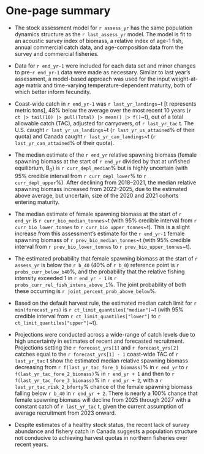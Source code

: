 \newpage

\rfoot{One-page summary}

# One-page summary {-}

- The stock assessment model for `r assess_yr` has the same
population dynamics structure as the `r last_assess_yr` model.
The model is fit to an acoustic survey index of biomass, a relative index of
age-1 fish, annual commercial catch data, and age-composition data from the
survey and commercial fisheries.

- Data for `r end_yr-1` were included for each data set and minor changes to
pre-`r end_yr-1` data were made as necessary. Similar to last year's assessment, a
model-based approach was used for the input weight-at-age matrix and time-varying
temperature-dependent maturity, both of which better inform fecundity.

- Coast-wide catch in `r end_yr-1` was `r last_yr_landings`~t
[t represents metric tons], 48% below the average over the most recent 10 years
(`r ct |> tail(10) |> pull(Total) |> mean() |> f()`~t),
out of a total allowable catch (TAC), adjusted for carryovers, of
`r last_yr_tac` t. The U.S. caught `r last_yr_us_landings`~t
(`r last_yr_us_attained`% of their quota) and Canada caught
`r last_yr_can_landings`~t (`r last_yr_can_attained`% of their quota).

- The median estimate of the `r end_yr` relative spawning biomass
(female spawning biomass at the start of `r end_yr` divided by that at
unfished equilibrium, B~0~) is `r curr_depl_median`% but is highly
uncertain (with 95% credible interval from `r curr_depl_lower`% to
`r curr_depl_upper`%). After declining from 2018--2021, the median
relative spawning biomass increased from 2022--2025, due to the
estimated above average, but uncertain, size of the 2020 and 2021
cohorts entering maturity.

- The median estimate of female spawning biomass at the start
of `r end_yr` is `r curr_bio_median_tonnes`~t (with 95% credible
interval from `r curr_bio_lower_tonnes` to `r curr_bio_upper_tonnes`~t).
This is a slight increase from
<!-- `r diff_bio_median_last_curr`% `r diff_bio_median_last_curr_text` -->
this assessment's estimate for the `r end_yr-1` female spawning
biomass of `r prev_bio_median_tonnes`~t (with 95% credible interval
from `r prev_bio_lower_tonnes` to `r prev_bio_upper_tonnes`~t).

- The estimated probability that female spawning biomass at the start of
`r assess_yr` is below the `r b_40` (40% of `r b_0`) reference point is
`r probs_curr_below_b40`%, and the probability that the relative fishing
intensity exceeded 1 in `r end_yr - 1` is
`r probs_curr_rel_fish_intens_above_1`%. The joint
probability of both these occurring is `r joint_percent_prob_above_below`%.

- Based on the default harvest rule, the estimated median catch limit for
`r min(forecast_yrs)` is `r ct_limit_quantiles["median"]`~t (with
95% credible interval from `r ct_limit_quantiles["lower"]` to
`r ct_limit_quantiles["upper"]`~t).

- Projections were conducted across a wide-range of catch levels due to
high uncertainty in estimates of recent and forecasted recruitment.
Projections setting the `r forecast_yrs[1]` and
`r forecast_yrs[2]` catches equal to the `r forecast_yrs[1] - 1`
coast-wide TAC of `r last_yr_tac` t show the estimated median relative
spawning biomass decreasing from `r f(last_yr_tac_fore_1_biomass)`% in
`r end_yr` to `r f(last_yr_tac_fore_2_biomass)`% in `r end_yr + 1` and then
to `r f(last_yr_tac_fore_3_biomass)`% in `r end_yr + 2`,
with a `r last_yr_tac_risk_2_bforty`% chance
of the female spawning biomass falling below `r b_40` in `r end_yr + 2`.
<!-- There is an estimated `r last_yr_tac_risk_1_biomass_decline`% chance of the -->
<!-- female spawning biomass declining from `r end_yr` to `r end_yr + 1`, an -->
<!-- `r last_yr_tac_risk_2_biomass_decline`% chance of it declining from -->
<!-- `r end_yr + 1` to `r end_yr + 2`, and an -->
<!-- `r last_yr_tac_risk_3_biomass_decline`% chance of it declining -->
<!-- from `r end_yr + 2` to `r end_yr + 3` with a constant catch of -->
<!-- `r last_yr_tac` t. -->
There is nearly a 100% chance that female spawning biomass will decline from 2025
through 2027 with a constant catch of `r last_yr_tac` t, given the current assumption
of average recruitment from 2023 onward.

- Despite estimates of a healthy stock status, the recent lack
of survey abundance and fishery catch in Canada suggests
a population structure not conducive to achieving harvest quotas in
northern fisheries over recent years.

